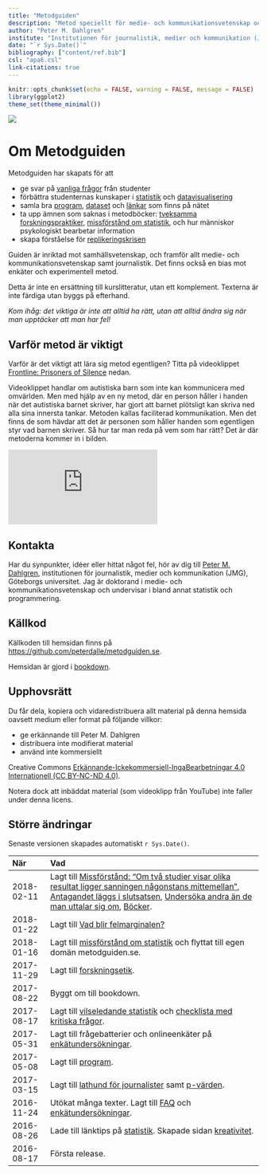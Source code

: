 ```yaml
--- 
title: "Metodguiden"
description: "Metod speciellt för medie- och kommunikationsvetenskap och journalistik."
author: "Peter M. Dahlgren"
institute: "Institutionen för journalistik, medier och kommunikation (JMG), Göteborgs universitet"
date: "`r Sys.Date()`"
bibliography: ["content/ref.bib"]
csl: "apa6.csl"
link-citations: true
---
```


```r
knitr::opts_chunk$set(echo = FALSE, warning = FALSE, message = FALSE)
library(ggplot2)
theme_set(theme_minimal())
```

![](images/metodguiden-logo.png)

# Om Metodguiden {-}

Metodguiden har skapats för att

- ge svar på [vanliga frågor](#faq) från studenter
- förbättra studenternas kunskaper i [statistik](#stats) och [datavisualisering](#dataviz)
- samla bra [program](#program), [dataset](#dataset) och [länkar](#links) som finns på nätet
- ta upp ämnen som saknas i metodböcker: [tveksamma forskningspraktiker](#misleading-stats), [missförstånd om statistik](#misconceptions-stats), och hur människor psykologiskt bearbetar information
- skapa förståelse för [replikeringskrisen](https://en.wikipedia.org/wiki/Replication_crisis)

Guiden är inriktad mot samhällsvetenskap, och framför allt medie- och kommunikationsvetenskap samt journalistik. Det finns också en bias mot enkäter och experimentell metod.

Detta är inte en ersättning till kurslitteratur, utan ett komplement. Texterna är inte färdiga utan byggs på efterhand.

<em>Kom ihåg: det viktiga är inte att alltid ha rätt, utan att alltid ändra sig när man upptäcker att man har fel!</em>

## Varför metod är viktigt {-}

Varför är det viktigt att lära sig metod egentligen? Titta på videoklippet [Frontline: Prisoners of Silence](https://www.youtube.com/watch?v=CzCGux7qD1c) nedan.

Videoklippet handlar om autistiska barn som inte kan kommunicera med omvärlden. Men med hjälp av en ny metod, där en person håller i handen när det autistiska barnet skriver, har gjort att barnet plötsligt kan skriva ned alla sina innersta tankar. Metoden kallas faciliterad kommunikation. Men det finns de som hävdar att det är personen som håller handen som egentligen styr vad barnen skriver. Så hur tar man reda på vem som har rätt? Det är där metoderna kommer in i bilden.

<iframe src="https://www.youtube.com/embed/CzCGux7qD1c?rel=0" frameborder="0" class="mediaplayer videoplayer" allowfullscreen></iframe>

## Kontakta {-}

Har du synpunkter, idéer eller hittat något fel, hör av dig till [Peter M. Dahlgren](http://peterdahlgren.com/contact/), institutionen för journalistik, medier och kommunikation (JMG), Göteborgs universitet. Jag är doktorand i medie- och kommunikationsvetenskap och undervisar i bland annat statistik och programmering.

## Källkod {-}

Källkoden till hemsidan finns på <https://github.com/peterdalle/metodguiden.se>.

Hemsidan är gjord i [bookdown](https://bookdown.org/).

## Upphovsrätt {-}

Du får dela, kopiera och vidaredistribuera allt material på denna hemsida oavsett medium eller format på följande villkor:

- ge erkännande till Peter M. Dahlgren
- distribuera inte modifierat material
- använd inte kommersiellt

Creative Commons [Erkännande-Ickekommersiell-IngaBearbetningar 4.0 Internationell (CC BY-NC-ND 4.0)](http://creativecommons.org/licenses/by-nc-nd/4.0/).

Notera dock att inbäddat material (som videoklipp från YouTube) inte faller under denna licens.

## Större ändringar {-}

Senaste versionen skapades automatiskt `r Sys.Date()`.

| När        | Vad |
| :---------- | :------------------------------------------------------------ |
| 2018-02-11 | Lagt till [Missförstånd: “Om två studier visar olika resultat ligger sanningen någonstans mittemellan”](#inbetween), [Antagandet läggs i slutsatsen](#assumptions-circularity), [Undersöka andra än de man uttalar sig om](#inference-to-population), [Böcker](#books).
| 2018-01-22 | Lagt till [Vad blir felmarginalen?](/felmarginal.html)|
| 2018-01-16 | Lagt till [missförstånd om statistik](#misconceptions-stats) och flyttat till egen domän metodguiden.se. |
| 2017-11-29 | Lagt till [forskningsetik](#ethics). |
| 2017-08-22 | Byggt om till bookdown. |
| 2017-08-17 | Lagt till [vilseledande statistik](#misleading-stats) och [checklista med kritiska frågor](#checklist). |
| 2017-05-31 | Lagt till frågebatterier och onlineenkäter på [enkätundersökningar](#surveys). |
| 2017-05-08 | Lagt till [program](#program). |
| 2017-03-15 | Lagt till [lathund för journalister](#journalist) samt [p-värden](#p-values). |
| 2016-11-24 | Utökat många texter. Lagt till [FAQ](#faq) och [enkätundersökningar](#surveys). |
| 2016-08-26 | Lade till länktips på [statistik](#stats). Skapade sidan [kreativitet](#creativity). |
| 2016-08-17 | Första release. |